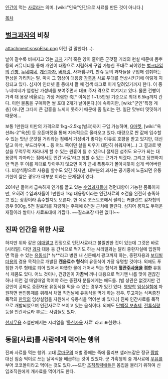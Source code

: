 [[인간]]이 먹는 [[사료]]라는 의미. [wiki:"인육"인간으로 사료를 만든 것이 아니다.]

[[목차]]
== [[벌크]][[과자]]의 비칭 ==
attachment:snspElsp.png
이런 걸 말한다(...).

날이 갈수록 비싸지고 있는 [[과자]] 가격 혹은 양이 줄어든 군것질 거리의 현실 때문에 뽐뿌 등의 커뮤니티를 통해 개인이 대량으로 저렴하게 구입 가능한 푸대로 되어있는 [[벌크]]타입의 [[건빵]], [[누네띠네]], [[계란과자]], [[버터링]], 사과잼쿠키, 만쥬 등의 과자들을 구입해 섭취하는 현상을 가리키는 말. 마치 그 형상이 대용량 [[가축]]용 사료 푸대를 연상시키기에 이렇게 지칭되고 있다. 심지어 인터넷 몰 등에서 팔 때 검색 태그로 이게 달려있기까지 한다. 이 중 누네띠네가 엄청난 가성비를 보여주면서 대표 주자 격으로 여겨지고 있다. 물론 건빵이 가격 대 용량 비율로는 가장 저렴한 축[* 이쪽은 1~1.5만원 기준으로 최대 6.5kg까지 간다. 이런 물품을 구매하면 쌀 포대 2개가 날아온다.]에 속하지만, [wiki:"군인"특정 계층] 아니면 그다지 큰 감흥을 느끼지 못하기 때문에 좀 밀리는 편. 일단 맛부터 밋밋하기 때문에...

보통 1만원대 미만의 가격으로 1kg~2.5kg(벌크)까지 구입 가능하며, [[G마켓]], [wiki:"옥션#s-2"옥션] 등 오픈마켓을 통해 지속적으로 올라오고 있다. 대량으로 싼 값에 입수할 수 있는 맛난 군것질 거리라는 점에서 가성비가 좋다는 이유로 호평을 받고 있지만, 대신 달고 아삭, 부드러우며... 등 어느 쪽이던 살을 찌우기 대단히 쉬워지며(...) 그 결과로 뱃살을 무럭무럭 자라나게 할 수 있는 원흉이 될 수 있으니 절제된 섭취도 요구가 되는 대용량의 과자라는 점에서도 인간'사료'라고 칭할 수 있는 근거가 되겠다. 그리고 당연하지만 먹은 후 이를 제대로 닦아두지 않으면 이가 금새 폭풍우가 몰아치듯이 쉽게 썩어버린다. 비상식량으로 사용을 할수도 있긴 하지만, 대부분의 과자는 공기중에 노출되면 유통기한이 짧은 경우가 대부분 이라는 문제점이 있다.

2014년 들어서 급속하게 인기를 끌고 있는 [[수입과자]]들에 정면대항이 가능한 품목이지만, 오히려 수입과자들이 1만원대 1kg 대용량이라는 인간사료의 조건을 완전히 충족하고 있는 상황이라 흡수할지도 모른다. 한 예로 코스트코에서 팔리는 커클랜드 감자칩의 경우 900g, 5천 칼로리를 자랑하는 주제에 8천원 근처에 팔린다. 심지어 봉지도 두꺼운 재질이라 쌀이나 사료포대에 가깝다. ~~질소포장 따윈 없다!~~
== 진짜 인간을 위한 사료 == 
하지만 위와 같은 [[야매]]말고 진정으로 인간사료라고 불릴만한 것이 있는데 그것은 바로 [시리얼]. 다만 [[과자]] 대용 등 간식으로 먹기도 하는 시리얼과는 달리 중환자실에 입원하면 먹을 수 있는 [[유동식]][* 뉴**라고 병원 내 신문에서 광고까지 하는, 중환자용과 [[보디빌더]]용의 겸용 목적으로 개발된 '''캔음료수 형식'''의 유동식이 가장 유명할 것이다. 외에도 푸짐한 가루 형태로 되어 있어서 따뜻한 물에 개어서 먹는 형식과 '''혈관[[주사]]용을 겸한''' 유동식 제품도 있다. 어느 것이나, 건강인이 '''가끔씩''' 끼니 대용으로 먹기엔 나름 맛이 괜찮긴 하나 이런 걸 매일매일 먹어야 하는 중환자 분들에게는 애도를. (별 상관은 없겠지만 건강인이 공짜로 중환자용 유동식을 먹을 수 있는 경우가 있긴 있다. [[영양학]] [[임상실험]]에 자원하면 변인통제를 위해서 채혈 직전날에 유동식을 먹게 하는 경우. 투고자는 식욕증진 목적의 [[한약]]의 임상실험을 자원해서 유동식을 먹어본 바 있다.)] 진짜 인간사료를 목적으로 개발되었으며 인간사료로 쓰이고 있는 음식이다. 외에도 [[단백질 보충제]], [[전투식량]] 등을 인간사료라 부르는 사람들도 있다.

[[천지무용]] 소설판에서는 시리얼을 '[[독신자]]용 사료' 라고 표현했다.
== 동물[사료]를 사람에게 먹이는 행위 == 
진짜 사료를 먹는 행위. 고대 [[로마군]]의 처벌 중에는 죽에 올리브 샐러드같은 정규 [[짬밥]] 대신 짐승 먹이로 쓰는 날곡식을 배급하는 것이 있었다. 군 가혹행위 중 개사료에 [[우유]]를 부어 코코볼이라고 먹이는 것도 있다.~~또한 [[조직폭력배]]들은 몸집을 불리기 위하여 신입조직원에게 개사료를 먹이기도 한다. 
